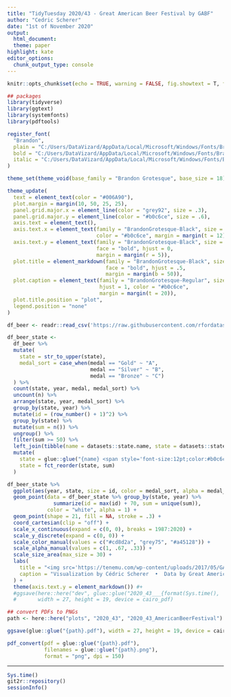 ```yaml
---
title: "TidyTuesday 2020/43 - Great American Beer Festival by GABF"
author: "Cedric Scherer"
date: "1st of November 2020"
output:
  html_document:
  theme: paper
highlight: kate
editor_options:
  chunk_output_type: console
---
```

  
```r
knitr::opts_chunk$set(echo = TRUE, warning = FALSE, fig.showtext = T, fig.retina = 1)
```

```r
## packages
library(tidyverse)
library(ggtext)
library(systemfonts)
library(pdftools)

register_font(
  "Brandon", 
  plain = "C:/Users/DataVizard/AppData/Local/Microsoft/Windows/Fonts/Brandon_reg_0.otf",
  bold = "C:/Users/DataVizard/AppData/Local/Microsoft/Windows/Fonts/Brandon_blk.otf",
  italic = "C:/Users/DataVizard/AppData/Local/Microsoft/Windows/Fonts/Brandon_reg_it_0.otf"
)

theme_set(theme_void(base_family = "Brandon Grotesque", base_size = 18))

theme_update(
  text = element_text(color = "#006A90"),
  plot.margin = margin(10, 50, 25, 25),
  panel.grid.major.x = element_line(color = "grey92", size = .3),
  panel.grid.major.y = element_line(color = "#b0c6ce", size = .6),
  axis.text = element_text(),
  axis.text.x = element_text(family = "BrandonGrotesque-Black", size = 12, 
                             color = "#b0c6ce", margin = margin(t = 12)),
  axis.text.y = element_text(family = "BrandonGrotesque-Black", size = 22, 
                             face = "bold", hjust = 0,
                             margin = margin(r = 5)),
  plot.title = element_markdown(family = "BrandonGrotesque-Black", size = 26, 
                                face = "bold", hjust = .5,
                                margin = margin(b = 50)),
  plot.caption = element_text(family = "BrandonGrotesque-Regular", size = 12, 
                              hjust = 1, color = "#b0c6ce",
                              margin = margin(t = 20)),
  plot.title.position = "plot",
  legend.position = "none"
)
```

```r
df_beer <- readr::read_csv('https://raw.githubusercontent.com/rfordatascience/tidytuesday/master/data/2020/2020-10-20/beer_awards.csv')

df_beer_state <- 
  df_beer %>% 
  mutate(
    state = str_to_upper(state),
    medal_sort = case_when(medal == "Gold" ~ "A", 
                           medal == "Silver" ~ "B", 
                           medal == "Bronze" ~ "C")
  ) %>% 
  count(state, year, medal, medal_sort) %>% 
  uncount(n) %>% 
  arrange(state, year, medal_sort) %>% 
  group_by(state, year) %>%
  mutate(id = (row_number() + 1)^2) %>% 
  group_by(state) %>% 
  mutate(sum = n()) %>% 
  ungroup() %>% 
  filter(sum >= 50) %>% 
  left_join(tibble(name = datasets::state.name, state = datasets::state.abb)) %>% 
  mutate(
    state = glue::glue("{name} <span style='font-size:12pt;color:#b0c6ce;'>({sum})</span>"),
    state = fct_reorder(state, sum)
  )
```

```r
df_beer_state %>% 
  ggplot(aes(year, state, size = id, color = medal_sort, alpha = medal_sort)) +
  geom_point(data = df_beer_state %>% group_by(state, year) %>% 
               summarize(id = max(id) + 70, sum = unique(sum)), 
             color = "white", alpha = 1) +
  geom_point(shape = 21, fill = NA, stroke = .3) +
  coord_cartesian(clip = "off") +
  scale_x_continuous(expand = c(0, 0), breaks = 1987:2020) +
  scale_y_discrete(expand = c(0, 0)) +
  scale_color_manual(values = c("#cd8d2a", "grey75", "#a45128")) +
  scale_alpha_manual(values = c(1, .67, .33)) +
  scale_size_area(max_size = 30) +
  labs(
    title = "<img src='https://tenemu.com/wp-content/uploads/2017/05/GABF-Logo-1280x720.jpeg' width='380'/><br><span style='font-size:34pt;'>T</span>IMELINE OF <span style='font-size:34pt;'>M</span>EDAL <span style='font-size:34pt;'>W</span>INNERS FROM <span style='font-size:34pt;'>A</span>LL <span style='font-size:34pt;'>S</span>TYLES BY <span style='font-size:34pt;'>S</span>TATE WITH <span style='font-size:34pt;'>50+ M</span>EDALS IN <span style='font-size:34pt;'>S</span>UM</span>",
    caption = "Visualization by Cédric Scherer  •  Data by Great American Beer Festival"
  ) +
  theme(axis.text.y = element_markdown()) #+
  #ggsave(here::here("dev", glue::glue("2020_43___{format(Sys.time(), '%Y%m%d_%H%M%S')}.pdf")),
  #       width = 27, height = 19, device = cairo_pdf)
```

```r
## convert PDFs to PNGs
path <- here::here("plots", "2020_43", "2020_43_AmericanBeerFestival")

ggsave(glue::glue("{path}.pdf"), width = 27, height = 19, device = cairo_pdf)

pdf_convert(pdf = glue::glue("{path}.pdf"), 
            filenames = glue::glue("{path}.png"),
            format = "png", dpi = 150)
```

***

```r
Sys.time()
git2r::repository()
sessionInfo()
```
